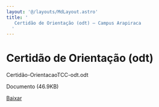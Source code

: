 ```yaml
---
layout: '@/layouts/MdLayout.astro'
title: '
   Certidão de Orientação (odt) — Campus Arapiraca
  '
---
```




Certidão de Orientação (odt)
============================











 Certidão-OrientacaoTCC-odt.odt
   

 Documento 
 (46.9KB)
 

[Baixar](https://arapiraca.ufal.br/graduacao/ciencia-da-computacao/documentos/tcc/documentos-para-o-orientador/certidao-orientacaotcc-odt.odt/@@download/file/Certidão-OrientacaoTCC-odt.odt) 











